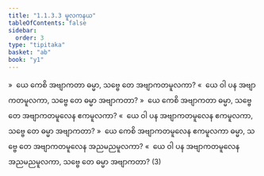 ```yaml
---
title: "1.1.3.3 မူလကနယ"
tableOfContents: false
sidebar:
  order: 3
type: "tipitaka"
basket: "ab"
book: "y1"
---
```



<DynamicBreadcrumb />

<Division number="31" book="y1" e="ch" v="33" p="4">

<Paragraph number="62" book="y1">
»  ယေ ကေစိ အဗျာကတာ ဓမ္မာ, သဗ္ဗေ တေ အဗျာကတမူလကာ?
</Paragraph>

<Paragraph number="63" book="y1">
«  ယေ ဝါ ပန အဗျာကတမူလကာ, သဗ္ဗေ တေ ဓမ္မာ အဗျာကတာ?
</Paragraph>

</Division>
<Division number="32" book="y1" e="ch" v="33" p="4">

<Paragraph number="64" book="y1">
»  ယေ ကေစိ အဗျာကတာ ဓမ္မာ, သဗ္ဗေ တေ အဗျာကတမူလေန ဧကမူလကာ?
</Paragraph>

<Paragraph number="65" book="y1">
«  ယေ ဝါ ပန အဗျာကတမူလေန ဧကမူလကာ, သဗ္ဗေ တေ ဓမ္မာ အဗျာကတာ?
</Paragraph>

</Division>
<Division number="33" book="y1" e="ch" v="33" p="4">

<Paragraph number="66" book="y1">
»  ယေ ကေစိ အဗျာကတမူလေန ဧကမူလကာ ဓမ္မာ, သဗ္ဗေ တေ အဗျာကတမူလေန အညမညမူလကာ?
</Paragraph>

<Paragraph number="67" book="y1">
«  ယေ ဝါ ပန အဗျာကတမူလေန အညမညမူလကာ, သဗ္ဗေ တေ ဓမ္မာ အဗျာကတာ? (3)
</Paragraph>
</Division>